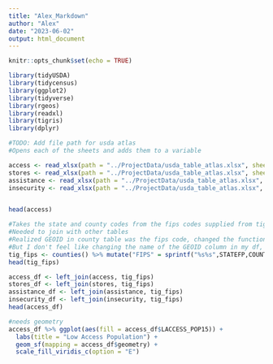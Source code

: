 ```yaml
---
title: "Alex_Markdown"
author: "Alex"
date: "2023-06-02"
output: html_document
---
```


```r
knitr::opts_chunk$set(echo = TRUE)
```

```r
library(tidyUSDA)
library(tidycensus)
library(ggplot2)
library(tidyverse)
library(rgeos)
library(readxl)
library(tigris)
library(dplyr)
```

```r
#TODO: Add file path for usda atlas
#Opens each of the sheets and adds them to a variable

access <- read_xlsx(path = "../ProjectData/usda_table_atlas.xlsx", sheet="ACCESS")
stores <- read_xlsx(path = "../ProjectData/usda_table_atlas.xlsx", sheet="STORES")
assistance <- read_xlsx(path = "../ProjectData/usda_table_atlas.xlsx", sheet="ASSISTANCE")
insecurity <- read_xlsx(path = "../ProjectData/usda_table_atlas.xlsx", sheet="INSECURITY")


head(access)
```

```r
#Takes the state and county codes from the fips codes supplied from tigris and makes them a 5 character long FIPS code
#Needed to join with other tables
#Realized GEOID in county table was the fips code, changed the function I was using to get tigris data, so this is unneeded
#But I don't feel like changing the name of the GEOID column in my df, so this is staying
tig_fips <- counties() %>% mutate("FIPS" = sprintf("%s%s",STATEFP,COUNTYFP))
head(tig_fips)
```
```r
access_df <- left_join(access, tig_fips)
stores_df <- left_join(stores, tig_fips)
assistance_df <- left_join(assistance, tig_fips)
insecurity_df <- left_join(insecurity, tig_fips)
head(access_df)
```
```r
#needs geometry
access_df %>% ggplot(aes(fill = access_df$LACCESS_POP15)) + 
  labs(title = "Low Access Population") +
  geom_sf(mapping = access_df$geometry) +
  scale_fill_viridis_c(option = "E")  
```





